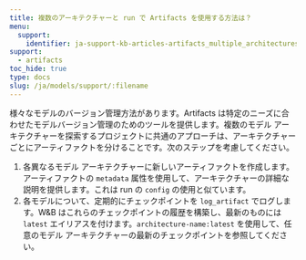 ```yaml
---
title: 複数のアーキテクチャーと run で Artifacts を使用する方法は？
menu:
  support:
    identifier: ja-support-kb-articles-artifacts_multiple_architectures_runs
support:
  - artifacts
toc_hide: true
type: docs
slug: /ja/models/support/:filename
---
```

様々なモデルのバージョン管理方法があります。Artifacts は特定のニーズに合わせたモデルバージョン管理のためのツールを提供します。複数のモデル アーキテクチャーを探索するプロジェクトに共通のアプローチは、アーキテクチャーごとにアーティファクトを分けることです。次のステップを考慮してください。

1. 各異なるモデル アーキテクチャーに新しいアーティファクトを作成します。アーティファクトの `metadata` 属性を使用して、アーキテクチャーの詳細な説明を提供します。これは run の `config` の使用と似ています。
2. 各モデルについて、定期的にチェックポイントを `log_artifact` でログします。W&B はこれらのチェックポイントの履歴を構築し、最新のものには `latest` エイリアスを付けます。`architecture-name:latest` を使用して、任意のモデル アーキテクチャーの最新のチェックポイントを参照してください。